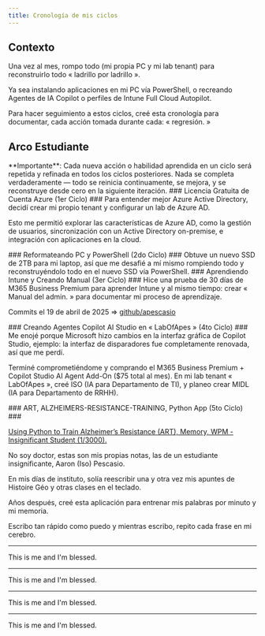 ```yaml
---
title: Cronología de mis ciclos
---
```


## Contexto

Una vez al mes, rompo todo (mi propia PC y mi lab tenant) para reconstruirlo todo « ladrillo por ladrillo ».

Ya sea instalando aplicaciones en mi PC vía PowerShell, o recreando Agentes de IA Copilot o perfiles de Intune Full Cloud Autopilot.

Para hacer seguimiento a estos ciclos, creé esta cronología para documentar, cada acción tomada durante cada: « regresión. »

## Arco Estudiante


<Callout type="warn">
**Importante**: Cada nueva acción o habilidad aprendida en un ciclo será repetida y refinada en todos los ciclos posteriores. Nada se completa verdaderamente — todo se reinicia continuamente, se mejora, y se reconstruye desde cero en la siguiente iteración.
</Callout>

<Steps>
<Step>
### Licencia Gratuita de Cuenta Azure (1er Ciclo) ###
Para entender mejor Azure Active Directory, decidí crear mi propio tenant y configurar un lab de Azure AD. 

Esto me permitió explorar las características de Azure AD, como la gestión de usuarios, sincronización con un Active Directory on-premise, e integración con aplicaciones en la cloud.
</Step>

<Step>
### Reformateando PC y PowerShell (2do Ciclo) ###
Obtuve un nuevo SSD de 2TB para mi laptop, así que me desafié a mí mismo rompiendo todo y reconstruyéndolo todo en el nuevo SSD vía PowerShell.
</Step>

<Step>
### Aprendiendo Intune y Creando Manual (3er Ciclo) ###
Hice una prueba de 30 días de M365 Business Premium para aprender Intune y al mismo tiempo: crear « Manual del admin. » para documentar mi proceso de aprendizaje. 

Commits el 19 de abril de 2025 => [github/apescasio](https://github.com/apescasio/memo.apescasio.fr)
</Step>

<Step>
### Creando Agentes Copilot AI Studio en « LabOfApes » (4to Ciclo) ###
Me enojé porque Microsoft hizo cambios en la interfaz gráfica de Copilot Studio, ejemplo: la interfaz de disparadores fue completamente renovada, así que me perdí.

Terminé comprometiéndome y comprando el M365 Business Premium + Copilot Studio AI Agent Add-On ($75 total al mes). En mi lab tenant « LabOfApes », creé ISO (IA para Departamento de TI), y planeo crear MIDL (IA para Departamento de RRHH).

</Step>
<Step>
### ART, ALZHEIMERS-RESISTANCE-TRAINING, Python App (5to Ciclo) ###

[Using Python to Train Alzheimer’s Resistance (ART), Memory, WPM - Insignificant Student (1/3000).](https://www.youtube.com/watch?v=_bB--9vh2CY)

No soy doctor, estas son mis propias notas, las de un estudiante insignificante, Aaron (Iso) Pescasio.

En mis días de instituto, solía reescribir una y otra vez mis apuntes de Histoire Géo y otras clases en el teclado.

Años después, creé esta aplicación para entrenar mis palabras por minuto y mi memoria.

Escribo tan rápido como puedo y mientras escribo, repito cada frase en mi cerebro.

</Step>
</Steps>

---

This is me and I'm blessed.

---

This is me and I'm blessed.

---

This is me and I'm blessed.

---

This is me and I'm blessed.